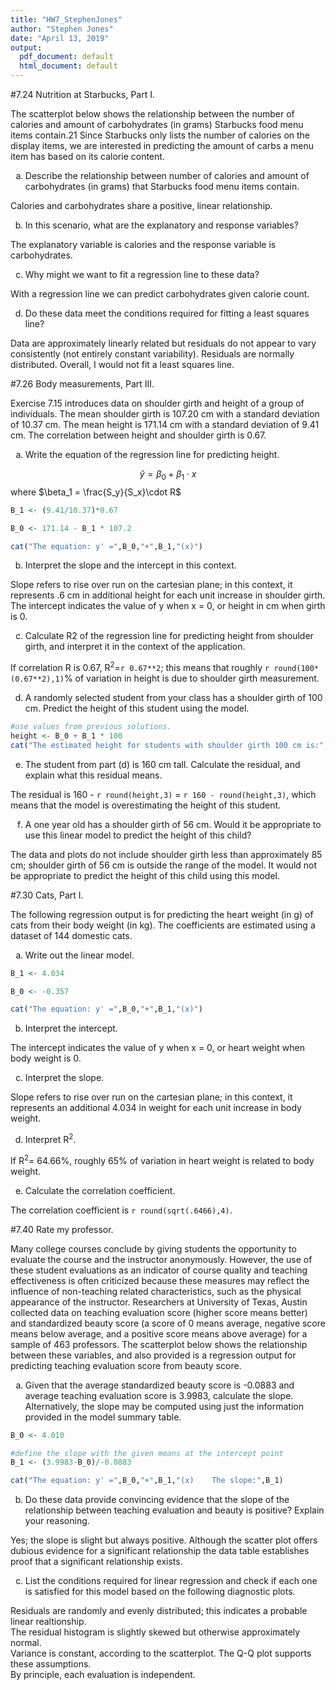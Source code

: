 ---
title: "HW7_StephenJones"
author: "Stephen Jones"
date: "April 13, 2019"
output:
  pdf_document: default
  html_document: default
---
#7.24 Nutrition at Starbucks, Part I.  

The scatterplot below shows the relationship between the number of calories and amount of carbohydrates (in grams) Starbucks food menu items contain.21 Since Starbucks only lists the number of calories on the display items, we are interested in predicting the amount of carbs a menu item has based on its calorie content.  

(a) Describe the relationship between number of calories and amount of carbohydrates (in grams) that Starbucks food menu items contain.  

Calories and carbohydrates share a positive, linear relationship.  

(b) In this scenario, what are the explanatory and response variables?  

The explanatory variable is calories and the response variable is carbohydrates.  

(c) Why might we want to fit a regression line to these data?  

With a regression line we can predict carbohydrates given calorie count.  

(d) Do these data meet the conditions required for fitting a least squares line?  

Data are approximately linearly related but residuals do not appear to vary consistently (not entirely constant variability). Residuals are normally distributed. Overall, I would not fit a least squares line.  

#7.26 Body measurements, Part III.  

Exercise 7.15 introduces data on shoulder girth and height of a group of individuals. The mean shoulder girth is 107.20 cm with a standard deviation of 10.37 cm. The mean height is 171.14 cm with a standard deviation of 9.41 cm. The correlation between height and shoulder girth is 0.67.  

(a) Write the equation of the regression line for predicting height.  

$$\hat{y} =\beta_0 + \beta_1 \cdot x$$
where $\beta_1 = \frac{S_y}{S_x}\cdot R$

```{r}

B_1 <- (9.41/10.37)*0.67

B_0 <- 171.14 - B_1 * 107.2

cat("The equation: y' =",B_0,"+",B_1,"(x)")
```

(b) Interpret the slope and the intercept in this context.  

Slope refers to rise over run on the cartesian plane; in this context, it represents .6 cm in additional height for each unit increase in shoulder girth. The intercept indicates the value of y when x = 0, or height in cm when girth is 0.  

(c) Calculate R2 of the regression line for predicting height from shoulder girth, and interpret it in the context of the application.  

If correlation R is 0.67, R$^2$=`r 0.67**2`; this means that roughly `r round(100*(0.67**2),1)`% of variation in height is due to shoulder girth measurement.  

(d) A randomly selected student from your class has a shoulder girth of 100 cm. Predict the height of this student using the model.  

```{r}

#use values from previous solutions.
height <- B_0 + B_1 * 100
cat("The estimated height for students with shoulder girth 100 cm is:", round(height,3), "cm.")

```

(e) The student from part (d) is 160 cm tall. Calculate the residual, and explain what this residual means.  

The residual is 160 - `r round(height,3)` = `r 160 - round(height,3)`, which means that the model is overestimating the height of this student.  

(f) A one year old has a shoulder girth of 56 cm. Would it be appropriate to use this linear model to predict the height of this child?  

The data and plots do not include shoulder girth less than approximately 85 cm; shoulder girth of 56 cm is outside the range of the model. It would not be appropriate to predict the height of this child using this model.  

#7.30 Cats, Part I.  

The following regression output is for predicting the heart weight (in g) of cats from their body weight (in kg). The coefficients are estimated using a dataset of 144 domestic cats.  

(a) Write out the linear model.  

```{r}

B_1 <- 4.034

B_0 <- -0.357

cat("The equation: y' =",B_0,"+",B_1,"(x)")
```

(b) Interpret the intercept.  

The intercept indicates the value of y when x = 0, or heart weight when body weight is 0.  


(c) Interpret the slope.  

Slope refers to rise over run on the cartesian plane; in this context, it represents an additional 4.034 in weight for each unit increase in body weight.  


(d) Interpret R$^2$.  

If R$^2$= 64.66%, roughly 65% of variation in heart weight is related to body weight.  


(e) Calculate the correlation coefficient.  

The correlation coefficient is `r round(sqrt(.6466),4)`.  


#7.40 Rate my professor.  

Many college courses conclude by giving students the opportunity to evaluate the course and the instructor anonymously. However, the use of these student evaluations as an indicator of course quality and teaching effectiveness is often criticized because these measures may reflect the influence of non-teaching related characteristics, such as the physical appearance of the instructor. Researchers at University of Texas, Austin collected data on teaching evaluation score (higher score means better) and standardized beauty score (a score of 0 means average, negative score means below average, and a positive score means above average) for a sample of 463 professors. The scatterplot below shows the relationship between these variables, and also provided is a regression output for predicting teaching evaluation score from beauty score.  

(a) Given that the average standardized beauty score is -0.0883 and average teaching evaluation score is 3.9983, calculate the slope. Alternatively, the slope may be computed using just the information provided in the model summary table.  

```{r}

B_0 <- 4.010

#define the slope with the given means at the intercept point
B_1 <- (3.9983-B_0)/-0.0883

cat("The equation: y' =",B_0,"+",B_1,"(x)    The slope:",B_1)
```

(b) Do these data provide convincing evidence that the slope of the relationship between teaching evaluation and beauty is positive? Explain your reasoning.  

Yes; the slope is slight but always positive. Although the scatter plot offers dubious evidence for a significant relationship the data table establishes proof that a significant relationship exists.  


(c) List the conditions required for linear regression and check if each one is satisfied for this model based on the following diagnostic plots.  

Residuals are randomly and evenly distributed; this indicates a probable linear realtionship.  
The residual histogram is slightly skewed but otherwise approximately normal.  
Variance is constant, according to the scatterplot. The Q-Q plot supports these assumptions.  
By principle, each evaluation is independent.





